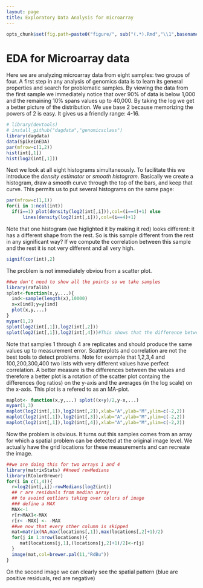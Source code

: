 ```yaml
---
layout: page
title: Exploratory Data Analysis for microarray
---
```


```r
opts_chunk$set(fig.path=paste0("figure/", sub("(.*).Rmd","\\1",basename(knitr:::knit_concord$get('infile'))), "-"))
```

# EDA for Microarray data
Here we are analyzing microarray data from eight samples: two groups of four. A first step in any analysis of genomics data is to learn its general properties and search for problematic samples. By viewing the data from the first sample we immediately notice that over 90% of data is below 1,000 and the remaining 10% spans values up to 40,000. By taking the log we get a better picture of the distribution. We use base 2 because memorizing the powers of 2 is easy. It gives us a friendly range: 4-16. 

```r
# library(devtools)
# install_github("dagdata","genomicsclass")
library(dagdata)
data(SpikeInEDA)
par(mfrow=c(1,2))
hist(int[,1])
hist(log2(int[,1]))
```

Next we look at all eight histograms simultaneously. To facilitate this we introduce the _density estimator_ or _smooth histogram_. Basically we create a histogram, draw a smooth curve through the top of the bars, and keep that curve. This permits us to put several histograms on the same page:

```r
par(mfrow=c(1,1))
for(i in 1:ncol(int))
  if(i==1) plot(density(log2(int[,i])),col=(i==4)+1) else 
      lines(density(log2(int[,i])),col=(i==4)+1)
```
Note that one histogram (we higlighted it by making it red) looks different: it has a different shape from the rest. So is this sample different from the rest in any significant way? If we compute the correlation between this sample and the rest it is not very different and all very high.

```r
signif(cor(int),2)
```

The problem is not immediately obviou from a scatter plot.
```r
##we don't need to show all the points so we take samples
library(rafalib)
splot<-function(x,y,...){
  ind<-sample(length(x),10000)
  x=x[ind];y=y[ind] 
  plot(x,y,...)
}  
mypar(1,2)
splot(log2(int[,1]),log2(int[,2])) 
splot(log2(int[,1]),log2(int[,4]))#This shows that the difference between x and y changes somehow
```
Note that samples 1 through 4 are replicates and should produce the same values up to measurement error. Scatterplots and correlation are not the best tools to detect problems. Note for example that  1,2,3,4 and 100,200,300,400 two lists with very different values have perfect correlation. A better measure is the differences between the values and therefore a better plot is a rotation of the scatter plot containg the differences (log ratios) on the y-axis and the averages (in the log scale) on the x-axis. This plot is a refered to as an MA-plot. 
```r
maplot<- function(x,y,...) splot((x+y)/2,y-x,...)
mypar(1,3)
maplot(log2(int[,1]),log2(int[,2]),xlab="A",ylab="M",ylim=c(-2,2))
maplot(log2(int[,1]),log2(int[,3]),xlab="A",ylab="M",ylim=c(-2,2))
maplot(log2(int[,1]),log2(int[,4]),xlab="A",ylab="M",ylim=c(-2,2))
```
Now the problem is obvious. It turns out this samples comes from an array for which a spatial problem can be detected at the original image level. We actually have the grid locations for these measurements and can recreate the image.

```r
##we are doing this for two arrays 1 and 4
library(matrixStats) ##need rowMedians
library(RColorBrewer)
for(i in c(1,4)){
  r=log2(int[,i])-rowMedians(log2(int)) 
  ## r are residuals from median array
  ## to avoind outliers taking over colors of image
  ### define a MAX
  MAX<-1
  r[r>MAX]<-MAX
  r[r< -MAX] <- -MAX
  ##we now that every other column is skipped
  mat=matrix(NA,max(locations[,1]),max(locations[,2]+1)/2)
  for(j in 1:nrow(locations)){
     mat[locations[j,1],(locations[j,2]+1)/2]<-r[j]
  }
  image(mat,col=brewer.pal(11,"RdBu"))
}
```

On the second image we can clearly see the spatial pattern (blue are positive residuals, red are negative)
